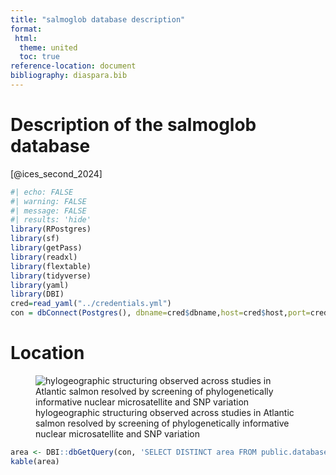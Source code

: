 ```yaml
---
title: "salmoglob database description"
format:
 html:
  theme: united
  toc: true
reference-location: document
bibliography: diaspara.bib
---
```


# Description of the salmoglob database

[@ices_second_2024]

```r
#| echo: FALSE
#| warning: FALSE
#| message: FALSE
#| results: 'hide'
library(RPostgres)
library(sf)
library(getPass)
library(readxl)
library(flextable)
library(tidyverse)
library(yaml)
library(DBI)
cred=read_yaml("../credentials.yml")
con = dbConnect(Postgres(), dbname=cred$dbname,host=cred$host,port=cred$port,user=cred$user, password=cred$password)
```


# Location


![hylogeographic structuring observed across studies in Atlantic salmon resolved by screening of phylogenetically informative nuclear microsatellite and SNP variation](phylogeographic_structuring_salmon.png)


```r
area <- DBI::dbGetQuery(con, 'SELECT DISTINCT area FROM public.database_archive')
kable(area)
```
